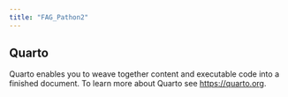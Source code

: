 ```yaml
---
title: "FAG_Pathon2"
---
```


## Quarto

Quarto enables you to weave together content and executable code into a finished document. To learn more about Quarto see <https://quarto.org>.
